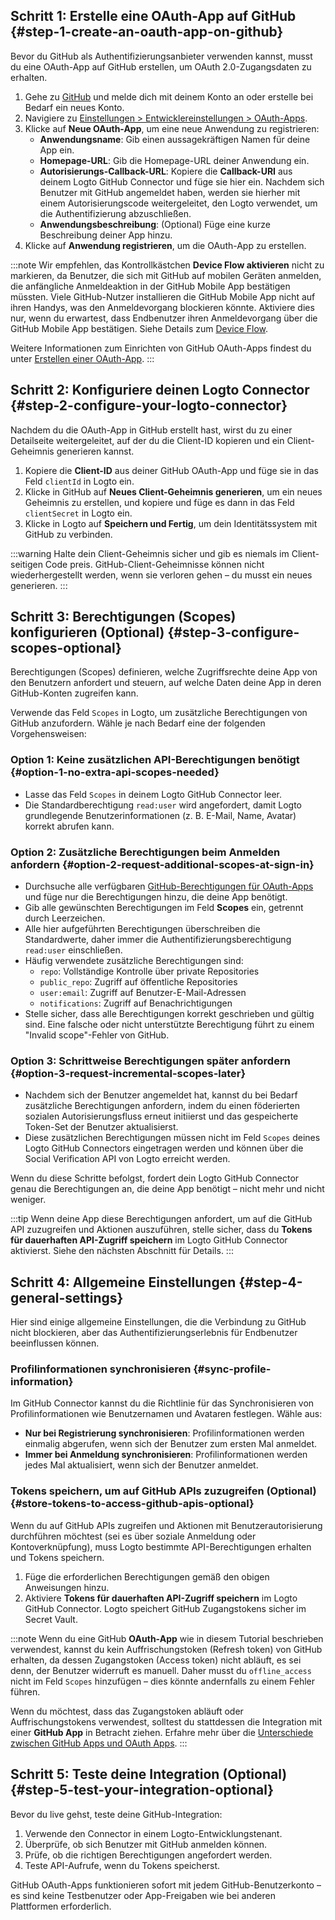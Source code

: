 ## Schritt 1: Erstelle eine OAuth-App auf GitHub \{#step-1-create-an-oauth-app-on-github}

Bevor du GitHub als Authentifizierungsanbieter verwenden kannst, musst du eine OAuth-App auf GitHub erstellen, um OAuth 2.0-Zugangsdaten zu erhalten.

1. Gehe zu [GitHub](https://github.com/) und melde dich mit deinem Konto an oder erstelle bei Bedarf ein neues Konto.
2. Navigiere zu [Einstellungen > Entwicklereinstellungen > OAuth-Apps](https://github.com/settings/developers).
3. Klicke auf **Neue OAuth-App**, um eine neue Anwendung zu registrieren:
   - **Anwendungsname**: Gib einen aussagekräftigen Namen für deine App ein.
   - **Homepage-URL**: Gib die Homepage-URL deiner Anwendung ein.
   - **Autorisierungs-Callback-URL**: Kopiere die **Callback-URI** aus deinem Logto GitHub Connector und füge sie hier ein. Nachdem sich Benutzer mit GitHub angemeldet haben, werden sie hierher mit einem Autorisierungscode weitergeleitet, den Logto verwendet, um die Authentifizierung abzuschließen.
   - **Anwendungsbeschreibung**: (Optional) Füge eine kurze Beschreibung deiner App hinzu.
4. Klicke auf **Anwendung registrieren**, um die OAuth-App zu erstellen.

:::note
Wir empfehlen, das Kontrollkästchen **Device Flow aktivieren** nicht zu markieren, da Benutzer, die sich mit GitHub auf mobilen Geräten anmelden, die anfängliche Anmeldeaktion in der GitHub Mobile App bestätigen müssten. Viele GitHub-Nutzer installieren die GitHub Mobile App nicht auf ihren Handys, was den Anmeldevorgang blockieren könnte. Aktiviere dies nur, wenn du erwartest, dass Endbenutzer ihren Anmeldevorgang über die GitHub Mobile App bestätigen. Siehe Details zum [Device Flow](https://docs.github.com/en/developers/apps/building-oauth-apps/authorizing-oauth-apps#device-flow).

Weitere Informationen zum Einrichten von GitHub OAuth-Apps findest du unter [Erstellen einer OAuth-App](https://docs.github.com/en/apps/oauth-apps/building-oauth-apps/creating-an-oauth-app).
:::

## Schritt 2: Konfiguriere deinen Logto Connector \{#step-2-configure-your-logto-connector}

Nachdem du die OAuth-App in GitHub erstellt hast, wirst du zu einer Detailseite weitergeleitet, auf der du die Client-ID kopieren und ein Client-Geheimnis generieren kannst.

1. Kopiere die **Client-ID** aus deiner GitHub OAuth-App und füge sie in das Feld `clientId` in Logto ein.
2. Klicke in GitHub auf **Neues Client-Geheimnis generieren**, um ein neues Geheimnis zu erstellen, und kopiere und füge es dann in das Feld `clientSecret` in Logto ein.
3. Klicke in Logto auf **Speichern und Fertig**, um dein Identitätssystem mit GitHub zu verbinden.

:::warning
Halte dein Client-Geheimnis sicher und gib es niemals im Client-seitigen Code preis. GitHub-Client-Geheimnisse können nicht wiederhergestellt werden, wenn sie verloren gehen – du musst ein neues generieren.
:::

## Schritt 3: Berechtigungen (Scopes) konfigurieren (Optional) \{#step-3-configure-scopes-optional}

Berechtigungen (Scopes) definieren, welche Zugriffsrechte deine App von den Benutzern anfordert und steuern, auf welche Daten deine App in deren GitHub-Konten zugreifen kann.

Verwende das Feld `Scopes` in Logto, um zusätzliche Berechtigungen von GitHub anzufordern. Wähle je nach Bedarf eine der folgenden Vorgehensweisen:

### Option 1: Keine zusätzlichen API-Berechtigungen benötigt \{#option-1-no-extra-api-scopes-needed}

- Lasse das Feld `Scopes` in deinem Logto GitHub Connector leer.
- Die Standardberechtigung `read:user` wird angefordert, damit Logto grundlegende Benutzerinformationen (z. B. E-Mail, Name, Avatar) korrekt abrufen kann.

### Option 2: Zusätzliche Berechtigungen beim Anmelden anfordern \{#option-2-request-additional-scopes-at-sign-in}

- Durchsuche alle verfügbaren [GitHub-Berechtigungen für OAuth-Apps](https://docs.github.com/en/apps/oauth-apps/building-oauth-apps/scopes-for-oauth-apps) und füge nur die Berechtigungen hinzu, die deine App benötigt.
- Gib alle gewünschten Berechtigungen im Feld **Scopes** ein, getrennt durch Leerzeichen.
- Alle hier aufgeführten Berechtigungen überschreiben die Standardwerte, daher immer die Authentifizierungsberechtigung `read:user` einschließen.
- Häufig verwendete zusätzliche Berechtigungen sind:
  - `repo`: Vollständige Kontrolle über private Repositories
  - `public_repo`: Zugriff auf öffentliche Repositories
  - `user:email`: Zugriff auf Benutzer-E-Mail-Adressen
  - `notifications`: Zugriff auf Benachrichtigungen
- Stelle sicher, dass alle Berechtigungen korrekt geschrieben und gültig sind. Eine falsche oder nicht unterstützte Berechtigung führt zu einem "Invalid scope"-Fehler von GitHub.

### Option 3: Schrittweise Berechtigungen später anfordern \{#option-3-request-incremental-scopes-later}

- Nachdem sich der Benutzer angemeldet hat, kannst du bei Bedarf zusätzliche Berechtigungen anfordern, indem du einen föderierten sozialen Autorisierungsfluss erneut initiierst und das gespeicherte Token-Set der Benutzer aktualisierst.
- Diese zusätzlichen Berechtigungen müssen nicht im Feld `Scopes` deines Logto GitHub Connectors eingetragen werden und können über die Social Verification API von Logto erreicht werden.

Wenn du diese Schritte befolgst, fordert dein Logto GitHub Connector genau die Berechtigungen an, die deine App benötigt – nicht mehr und nicht weniger.

:::tip
Wenn deine App diese Berechtigungen anfordert, um auf die GitHub API zuzugreifen und Aktionen auszuführen, stelle sicher, dass du **Tokens für dauerhaften API-Zugriff speichern** im Logto GitHub Connector aktivierst. Siehe den nächsten Abschnitt für Details.
:::

## Schritt 4: Allgemeine Einstellungen \{#step-4-general-settings}

Hier sind einige allgemeine Einstellungen, die die Verbindung zu GitHub nicht blockieren, aber das Authentifizierungserlebnis für Endbenutzer beeinflussen können.

### Profilinformationen synchronisieren \{#sync-profile-information}

Im GitHub Connector kannst du die Richtlinie für das Synchronisieren von Profilinformationen wie Benutzernamen und Avataren festlegen. Wähle aus:

- **Nur bei Registrierung synchronisieren**: Profilinformationen werden einmalig abgerufen, wenn sich der Benutzer zum ersten Mal anmeldet.
- **Immer bei Anmeldung synchronisieren**: Profilinformationen werden jedes Mal aktualisiert, wenn sich der Benutzer anmeldet.

### Tokens speichern, um auf GitHub APIs zuzugreifen (Optional) \{#store-tokens-to-access-github-apis-optional}

Wenn du auf GitHub APIs zugreifen und Aktionen mit Benutzerautorisierung durchführen möchtest (sei es über soziale Anmeldung oder Kontoverknüpfung), muss Logto bestimmte API-Berechtigungen erhalten und Tokens speichern.

1. Füge die erforderlichen Berechtigungen gemäß den obigen Anweisungen hinzu.
2. Aktiviere **Tokens für dauerhaften API-Zugriff speichern** im Logto GitHub Connector. Logto speichert GitHub Zugangstokens sicher im Secret Vault.

:::note
Wenn du eine GitHub **OAuth-App** wie in diesem Tutorial beschrieben verwendest, kannst du kein Auffrischungstoken (Refresh token) von GitHub erhalten, da dessen Zugangstoken (Access token) nicht abläuft, es sei denn, der Benutzer widerruft es manuell. Daher musst du `offline_access` nicht im Feld `Scopes` hinzufügen – dies könnte andernfalls zu einem Fehler führen.

Wenn du möchtest, dass das Zugangstoken abläuft oder Auffrischungstokens verwendest, solltest du stattdessen die Integration mit einer **GitHub App** in Betracht ziehen. Erfahre mehr über die [Unterschiede zwischen GitHub Apps und OAuth Apps](https://docs.github.com/en/apps/oauth-apps/building-oauth-apps/differences-between-github-apps-and-oauth-apps).
:::

## Schritt 5: Teste deine Integration (Optional) \{#step-5-test-your-integration-optional}

Bevor du live gehst, teste deine GitHub-Integration:

1. Verwende den Connector in einem Logto-Entwicklungstenant.
2. Überprüfe, ob sich Benutzer mit GitHub anmelden können.
3. Prüfe, ob die richtigen Berechtigungen angefordert werden.
4. Teste API-Aufrufe, wenn du Tokens speicherst.

GitHub OAuth-Apps funktionieren sofort mit jedem GitHub-Benutzerkonto – es sind keine Testbenutzer oder App-Freigaben wie bei anderen Plattformen erforderlich.
